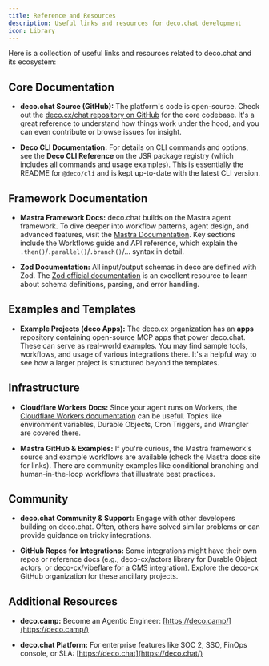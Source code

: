 ```yaml
---
title: Reference and Resources
description: Useful links and resources for deco.chat development
icon: Library
---
```


Here is a collection of useful links and resources related to deco.chat and its ecosystem:

## Core Documentation

- **deco.chat Source (GitHub):** The platform's code is open-source. Check out the [deco.cx/chat repository on GitHub](https://github.com/deco-cx/chat) for the core codebase. It's a great reference to understand how things work under the hood, and you can even contribute or browse issues for insight.

- **Deco CLI Documentation:** For details on CLI commands and options, see the **Deco CLI Reference** on the JSR package registry (which includes all commands and usage examples). This is essentially the README for `@deco/cli` and is kept up-to-date with the latest CLI version.

## Framework Documentation

- **Mastra Framework Docs:** deco.chat builds on the Mastra agent framework. To dive deeper into workflow patterns, agent design, and advanced features, visit the [Mastra Documentation](https://mastra.ai/en/docs/workflows/control-flow). Key sections include the Workflows guide and API reference, which explain the `.then()`/`.parallel()`/`.branch()`/... syntax in detail.

- **Zod Documentation:** All input/output schemas in deco are defined with Zod. The [Zod official documentation](https://zod.dev/) is an excellent resource to learn about schema definitions, parsing, and error handling.

## Examples and Templates

- **Example Projects (deco Apps):** The deco.cx organization has an **apps** repository containing open-source MCP apps that power deco.chat. These can serve as real-world examples. You may find sample tools, workflows, and usage of various integrations there. It's a helpful way to see how a larger project is structured beyond the templates.

## Infrastructure

- **Cloudflare Workers Docs:** Since your agent runs on Workers, the [Cloudflare Workers documentation](https://developers.cloudflare.com/workers/) can be useful. Topics like environment variables, Durable Objects, Cron Triggers, and Wrangler are covered there.

- **Mastra GitHub & Examples:** If you're curious, the Mastra framework's source and example workflows are available (check the Mastra docs site for links). There are community examples like conditional branching and human-in-the-loop workflows that illustrate best practices.

## Community

- **deco.chat Community & Support:** Engage with other developers building on deco.chat. Often, others have solved similar problems or can provide guidance on tricky integrations.

- **GitHub Repos for Integrations:** Some integrations might have their own repos or reference docs (e.g., deco-cx/actors library for Durable Object actors, or deco-cx/vibeflare for a CMS integration). Explore the deco-cx GitHub organization for these ancillary projects.

## Additional Resources

- **deco.camp:** Become an Agentic Engineer: [https://deco.camp/](https://deco.camp/)

- **deco.chat Platform:** For enterprise features like SOC 2, SSO, FinOps console, or SLA: [https://deco.chat](https://deco.chat/)
